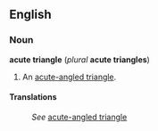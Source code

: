 ==English==
===Noun===
'''acute triangle''' (''plural'' '''acute triangles''')

#An [[acute-angled triangle]].

====Translations====
:''See'' [[acute-angled triangle]]